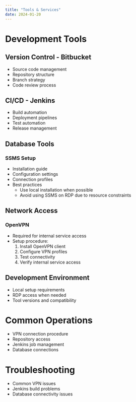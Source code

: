 ```yaml
---
title: "Tools & Services"
date: 2024-01-20
---
```


# Development Tools

## Version Control - Bitbucket
- Source code management
- Repository structure
- Branch strategy
- Code review process

## CI/CD - Jenkins
- Build automation
- Deployment pipelines
- Test automation
- Release management

## Database Tools
### SSMS Setup
- Installation guide
- Configuration settings
- Connection profiles
- Best practices
  - Use local installation when possible
  - Avoid using SSMS on RDP due to resource constraints

## Network Access
### OpenVPN
- Required for internal service access
- Setup procedure:
  1. Install OpenVPN client
  2. Configure VPN profiles
  3. Test connectivity
  4. Verify internal service access

## Development Environment
- Local setup requirements
- RDP access when needed
- Tool versions and compatibility

# Common Operations
- VPN connection procedure
- Repository access
- Jenkins job management
- Database connections

# Troubleshooting
- Common VPN issues
- Jenkins build problems
- Database connectivity issues